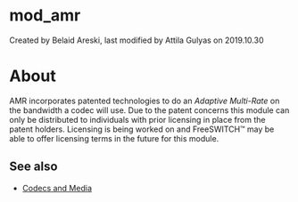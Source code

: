 
# mod_amr 

 Created by  Belaid Areski, last modified by  Attila Gulyas on 2019.10.30

# About

AMR incorporates patented technologies to do an _Adaptive Multi-Rate_ on the bandwidth a codec will use. Due to the patent concerns this module can only be distributed to individuals with prior licensing in place from the patent holders. Licensing is being worked on and FreeSWITCH™ may be able to offer licensing terms in the future for this module.

## See also

* [Codecs and Media](../Codecs-and-Media/index.mdx#about)

  

